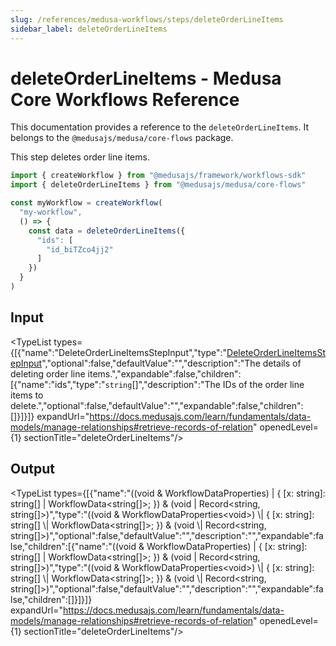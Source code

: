 ```yaml
---
slug: /references/medusa-workflows/steps/deleteOrderLineItems
sidebar_label: deleteOrderLineItems
---
```



# deleteOrderLineItems - Medusa Core Workflows Reference

This documentation provides a reference to the `deleteOrderLineItems`. It belongs to the `@medusajs/medusa/core-flows` package.

This step deletes order line items.

```ts title="src/workflows/my-workflow.ts"
import { createWorkflow } from "@medusajs/framework/workflows-sdk"
import { deleteOrderLineItems } from "@medusajs/medusa/core-flows"

const myWorkflow = createWorkflow(
  "my-workflow",
  () => {
    const data = deleteOrderLineItems({
      "ids": [
        "id_biTZco4jj2"
      ]
    })
  }
)
```
  

## Input

<TypeList types={[{"name":"DeleteOrderLineItemsStepInput","type":"[DeleteOrderLineItemsStepInput](../../../../interfaces/core_flows.DeleteOrderLineItemsStepInput/page.mdx)","optional":false,"defaultValue":"","description":"The details of deleting order line items.","expandable":false,"children":[{"name":"ids","type":"`string`[]","description":"The IDs of the order line items to delete.","optional":false,"defaultValue":"","expandable":false,"children":[]}]}]} expandUrl="https://docs.medusajs.com/learn/fundamentals/data-models/manage-relationships#retrieve-records-of-relation" openedLevel={1} sectionTitle="deleteOrderLineItems"/>

## Output

<TypeList types={[{"name":"((void & WorkflowDataProperties<void>) | { [x: string]: string[] | WorkflowData<string[]>; }) & (void | Record<string, string[]>)","type":"((void & WorkflowDataProperties&#60;void&#62;) \\| &#123; [x: string]: string[] \\| WorkflowData&#60;string[]&#62;; &#125;) & (void \\| Record&#60;string, string[]&#62;)","optional":false,"defaultValue":"","description":"","expandable":false,"children":[{"name":"((void & WorkflowDataProperties<void>) | { [x: string]: string[] | WorkflowData<string[]>; }) & (void | Record<string, string[]>)","type":"((void & WorkflowDataProperties&#60;void&#62;) \\| &#123; [x: string]: string[] \\| WorkflowData&#60;string[]&#62;; &#125;) & (void \\| Record&#60;string, string[]&#62;)","optional":false,"defaultValue":"","description":"","expandable":false,"children":[]}]}]} expandUrl="https://docs.medusajs.com/learn/fundamentals/data-models/manage-relationships#retrieve-records-of-relation" openedLevel={1} sectionTitle="deleteOrderLineItems"/>
